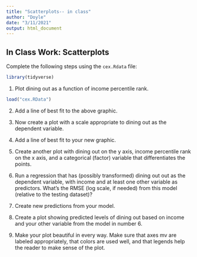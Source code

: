 ```yaml
---
title: "Scatterplots-- in class"
author: "Doyle"
date: "3/11/2021"
output: html_document
---
```




In Class Work: Scatterplots
-----------------------------

Complete the following steps using the `cex.Rdata` file:

```r
library(tidyverse)
```


1. Plot dining out as a function of income percentile rank.

```r
load("cex.RData")
```

2. Add a line of best fit to the above graphic. 

3. Now create a plot with a scale appropriate to dining out as the dependent variable. 

4. Add a line of best fit to your new graphic.


5. Create another plot with dining out on the y axis, income percentile rank on the x axis, and a categorical (factor) variable that differentiates the points. 



6. Run a regression that has (possibly transformed) dining out out as the dependent variable, with income and at least one other variable as predictors. What's the RMSE (log scale, if needed) from this model (relative to the testing dataset)? 

7. Create new predictions from your model. 

8. Create a plot showing predicted levels of dining out based on income and your other variable from the model in number 6. 

9. Make your plot beautiful in every way. Make sure that axes mv are labeled appropriately, that colors are used well, and that legends help the reader to make sense of the plot. 
